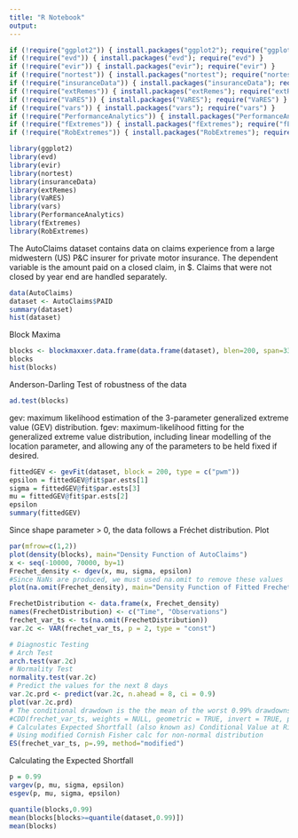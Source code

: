 ---
title: "R Notebook"
output: 
--- 

```{r}
if (!require("ggplot2")) { install.packages("ggplot2"); require("ggplot2") }
if (!require("evd")) { install.packages("evd"); require("evd") }
if (!require("evir")) { install.packages("evir"); require("evir") }
if (!require("nortest")) { install.packages("nortest"); require("nortest") }
if (!require("insuranceData")) { install.packages("insuranceData"); require("insuranceData") }
if (!require("extRemes")) { install.packages("extRemes"); require("extRemes") }
if (!require("VaRES")) { install.packages("VaRES"); require("VaRES") }
if (!require("vars")) { install.packages("vars"); require("vars") }
if (!require("PerformanceAnalytics")) { install.packages("PerformanceAnalytics"); require("PerformanceAnalytics") }
if (!require("fExtremes")) { install.packages("fExtremes"); require("fExtremes") }
if (!require("RobExtremes")) { install.packages("RobExtremes"); require("RobExtremes") }
```


```{r}
library(ggplot2)
library(evd)
library(evir)
library(nortest)
library(insuranceData)
library(extRemes)
library(VaRES)
library(vars)
library(PerformanceAnalytics)
library(fExtremes)
library(RobExtremes)
```

The AutoClaims dataset contains data on claims experience from a large midwestern (US) P&C insurer for private motor insurance. The dependent variable is the amount paid on a closed claim, in $. Claims that were not closed by year end are handled separately.

```{r}
data(AutoClaims)
dataset <- AutoClaims$PAID
summary(dataset)
hist(dataset)
```
Block Maxima
```{r}
blocks <- blockmaxxer.data.frame(data.frame(dataset), blen=200, span=33)
blocks
hist(blocks)
```

Anderson-Darling Test of robustness of the data

```{r}
ad.test(blocks)
```
gev: maximum likelihood estimation of the 3-parameter generalized extreme value (GEV) distribution. 
fgev: maximum-likelihood fitting for the generalized extreme value distribution, including linear modelling of the location parameter, and allowing any of the parameters to be held fixed if desired.
```{r}
fittedGEV <- gevFit(dataset, block = 200, type = c("pwm"))
epsilon = fittedGEV@fit$par.ests[1]
sigma = fittedGEV@fit$par.ests[3]
mu = fittedGEV@fit$par.ests[2]
epsilon
summary(fittedGEV)
```

Since shape parameter > 0, the data follows a Fréchet distribution.
Plot
```{r}
par(mfrow=c(1,2))
plot(density(blocks), main="Density Function of AutoClaims")
x <- seq(-10000, 70000, by=1)
Frechet_density <- dgev(x, mu, sigma, epsilon)
#Since NaNs are produced, we must used na.omit to remove these values
plot(na.omit(Frechet_density), main="Density Function of Fitted Frechet")
```

```{r}
FrechetDistribution <- data.frame(x, Frechet_density)
names(FrechetDistribution) <- c("Time", "Observations")
frechet_var_ts <- ts(na.omit(FrechetDistribution))
var.2c <- VAR(frechet_var_ts, p = 2, type = "const")

# Diagnostic Testing
# Arch Test
arch.test(var.2c)
# Normality Test
normality.test(var.2c)
# Predict the values for the next 8 days
var.2c.prd <- predict(var.2c, n.ahead = 8, ci = 0.9)
plot(var.2c.prd)
# The conditional drawdown is the the mean of the worst 0.99% drawdowns
#CDD(frechet_var_ts, weights = NULL, geometric = TRUE, invert = TRUE, p = 0.99)
# Calculates Expected Shortfall (also known as) Conditional Value at Risk
# Using modified Cornish Fisher calc for non-normal distribution
ES(frechet_var_ts, p=.99, method="modified")
```


Calculating the Expected Shortfall
```{r}
p = 0.99
vargev(p, mu, sigma, epsilon)
esgev(p, mu, sigma, epsilon)
```
```{r}
quantile(blocks,0.99)
mean(blocks[blocks>=quantile(dataset,0.99)])
mean(blocks)
```
